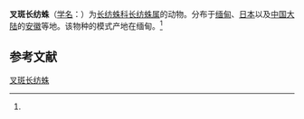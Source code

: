 {{Speciesbox
| name = 叉斑长纺蛛
| status = 
| status_system = 
| image = 
| genus = Hersilia
| species = clathrata
| authority = (Thorell, 1895)<ref name='id12905'>{{cite web| url =http://www.bioinfo.cn/db05/BjdwSpecies.php?action=view&id=12905| title =叉斑长纺蛛| work =《中国动物物种编目数据库》| publisher =中国科学院微生物研究所| author =中国科学院动物研究所| accessdate =2009-04-28| deadurl =yes| archiveurl =https://web.archive.org/web/20131203122335/http://www.bioinfo.cn/db05/BjdwSpecies.php?action=view| archivedate =2013-12-03}}</ref>
}}

'''叉斑长纺蛛'''（[[学名|学名]]：{{lang|la|''Hersilia clathrata''}}）为[[长纺蛛科|长纺蛛科]][[长纺蛛属|长纺蛛属]]的动物。分布于[[缅甸|缅甸]]、[[日本|日本]]以及[[中国大陆|中国大陆]]的[[安徽|安徽]]等地。该物种的模式产地在缅甸。<ref name='id12905'/>

== 参考文献 ==
{{reflist}}

{{Wikispecies|Hersilia clathrata}}

[[Category:长纺蛛属|叉斑长纺蛛]]


{{蜘蛛小作品}}